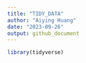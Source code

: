 ```yaml
---
title: "TIDY_DATA"
author: "Aiying Huang"
date: "2023-09-26"
output: github_document
---
```


```r
library(tidyverse)
```

